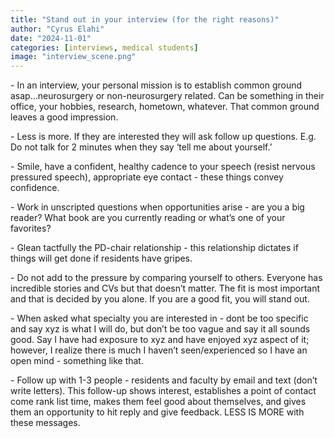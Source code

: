 ```yaml
---
title: "Stand out in your interview (for the right reasons)"
author: "Cyrus Elahi"
date: "2024-11-01"
categories: [interviews, medical students]
image: "interview_scene.png"
---
```


\- In an interview, your personal mission is to establish common ground asap...neurosurgery or non-neurosurgery related. Can be something in their office, your hobbies, research, hometown, whatever. That common ground leaves a good impression. 

\- Less is more. If they are interested they will ask follow up questions. E.g. Do not talk for 2 minutes when they say 'tell me about yourself.' 

\- Smile, have a confident, healthy cadence to your speech (resist nervous pressured speech), appropriate eye contact - these things convey confidence. 

\- Work in unscripted questions when opportunities arise - are you a big reader? What book are you currently reading or what's one of your favorites?

\- Glean tactfully the PD-chair relationship - this relationship dictates if things will get done if residents have gripes. 

\- Do not add to the pressure by comparing yourself to others. Everyone has incredible stories and CVs but that doesn't matter. The fit is most important and that is decided by you alone. If you are a good fit, you will stand out. 

\- When asked what specialty you are interested in - dont be too specific and say xyz is what I will do, but don't be too vague and say it all sounds good. Say I have had exposure to xyz and have enjoyed xyz aspect of it; however, I realize there is much I haven't seen/experienced so I have an open mind - something like that. 

\- Follow up with 1-3 people - residents and faculty by email and text (don't write letters). This follow-up shows interest, establishes a point of contact come rank list time, makes them feel good about themselves, and gives them an opportunity to hit reply and give feedback. LESS IS MORE with these messages. 
